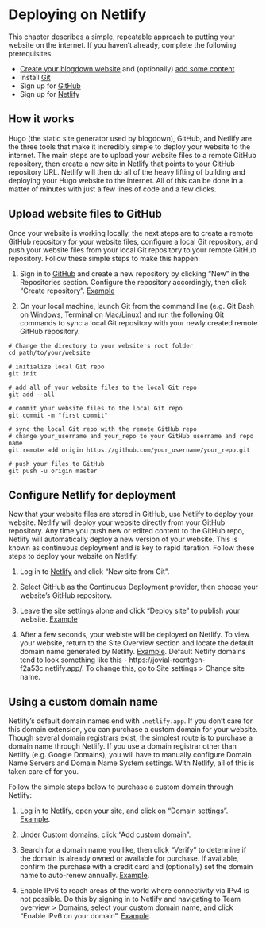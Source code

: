 # Deploying on Netlify {#deploy}

This chapter describes a simple, repeatable approach to putting your website on the internet. If you haven't already, complete the following prerequisites. 

- [Create your blogdown website](#create-site-with-theme) and (optionally) [add some content](#content)
- Install [Git](https://git-scm.com/book/en/v2/Getting-Started-Installing-Git)
- Sign up for [GitHub](https://github.com/)
- Sign up for [Netlify](https://app.netlify.com/)

## How it works

Hugo (the static site generator used by blogdown), GitHub, and Netlify are the three tools that make it incredibly simple to deploy your website to the internet. The main steps are to upload your website files to a remote GitHub repository, then create a new site in Netlify that points to your GitHub repository URL. Netlify will then do all of the heavy lifting of building and deploying your Hugo website to the internet. All of this can be done in a matter of minutes with just a few lines of code and a few clicks.

## Upload website files to GitHub

Once your website is working locally, the next steps are to create a remote GitHub repository for your website files, configure a local Git repository, and push your website files from your local Git repository to your remote GitHub repository. Follow these simple steps to make this happen:

1. Sign in to [GitHub](https://github.com/) and create a new repository by clicking "New" in the Repositories section. Configure the repository accordingly, then click "Create repository". [Example](https://i.imgur.com/LW2AhCr.png)

2. On your local machine, launch Git from the command line (e.g. Git Bash on Windows, Terminal on Mac/Linux) and run the following Git commands to sync a local Git repository with your newly created remote GitHub repository.  

```
# Change the directory to your website's root folder
cd path/to/your/website

# initialize local Git repo
git init

# add all of your website files to the local Git repo
git add --all

# commit your website files to the local Git repo
git commit -m "first commit"

# sync the local Git repo with the remote GitHub repo
# change your_username and your_repo to your GitHub username and repo name
git remote add origin https://github.com/your_username/your_repo.git

# push your files to GitHub
git push -u origin master
```

## Configure Netlify for deployment

Now that your website files are stored in GitHub, use Netlify to deploy your website. Netlify will deploy your website directly from your GitHub repository. Any time you push new or edited content to the GitHub repo, Netlify will automatically deploy a new version of your website. This is known as continuous deployment and is key to rapid iteration. Follow these steps to deploy your website on Netlify.

1. Log in to [Netlify](https://app.netlify.com/) and click "New site from Git".

2. Select GitHub as the Continuous Deployment provider, then choose your website's GitHub repository.

3. Leave the site settings alone and click "Deploy site" to publish your website. [Example](https://i.imgur.com/K4wmIJB.png)

4. After a few seconds, your webiste will be deployed on Netlify. To view your website, return to the Site Overview section and locate the default domain name generated by Netlify. [Example](https://i.imgur.com/8TV9NQ1.png). Default Netlify domains tend to look something like this - https://jovial-roentgen-f2a53c.netlify.app/. To change this, go to Site settings > Change site name.

## Using a custom domain name

Netlify's default domain names end with `.netlify.app`. If you don't care for this domain extension, you can purchase a custom domain for your website. Though several domain registrars exist, the simplest route is to purchase a domain name through Netlify. If you use a domain registrar other than Netlify (e.g. Google Domains), you will have to manually configure Domain Name Servers and Domain Name System settings. With Netlify, all of this is taken care of for you.

Follow the simple steps below to purchase a custom domain through Netlify:

1. Log in to [Netlify](https://app.netlify.com/), open your site, and click on "Domain settings". [Example](https://i.imgur.com/tux6of1.png).

2. Under Custom domains, click "Add custom domain".

3. Search for a domain name you like, then click "Verify" to determine if the domain is already owned or available for purchase. If available, confirm the purchase with a credit card and (optionally) set the domain name to auto-renew annually. [Example](https://i.imgur.com/y2s7wQR.png).

4. Enable IPv6 to reach areas of the world where connectivity via IPv4 is not possible. Do this by signing in to Netlify and navigating to Team overview > Domains, select your custom domain name, and click "Enable IPv6 on your domain". [Example](https://docs.netlify.com/domains-https/netlify-dns/#ipv6-traffic).

